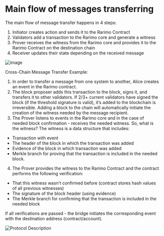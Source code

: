 ---
---

# Main flow of messages transferring
The main flow of message transfer happens in 4 steps:
1. Initiator creates action and sends it to the Rarimo Contract
2. Validators add a transaction to the Rarimo core and generate a witness
3. Prover receives the witness from the Rarimo core and provides it to the Rarimo Contract on the destination chain
4. Receiver updates their state depending on the received message

![image](data-migration-flow.png)

Cross-Chain Message Transfer Example:
1. In order to transfer a message from one system to another, Alice creates an event in the Rarimo contract.
2. The block proposer adds this transaction to the block, signs it, and transfers it to other validators. If 2/3+ current validators have signed the block (if the threshold signature is valid), it’s added to the blockchain is irreversible. Adding a block to the chain will automatically initiate the creation of the witness needed by the message recipient.
3. The Prover listens to events in the Rarimo core and in the case of needed block confirmation - receives the needed witness. So, what is the witness? The witness is a data structure that includes:
* Transaction with event
* The header of the block in which the transaction was added
* Evidence of the block in which transaction was added
* Merkle branch for proving that the transaction is included in the needed block.
4. The Prover provides the witness to the Rarimo Contract and the contract performs the following verification:
* That this witness wasn’t confirmed before (contract stores hash values of all previous witnesses)
* The signature of the block header (using evidence)
* The Merkle branch for confirming that the transaction is included in the needed block

If all verifications are passed - the bridge initiates the corresponding event with the destination address (contract/account).

![Protocol Description](protocol.png)
